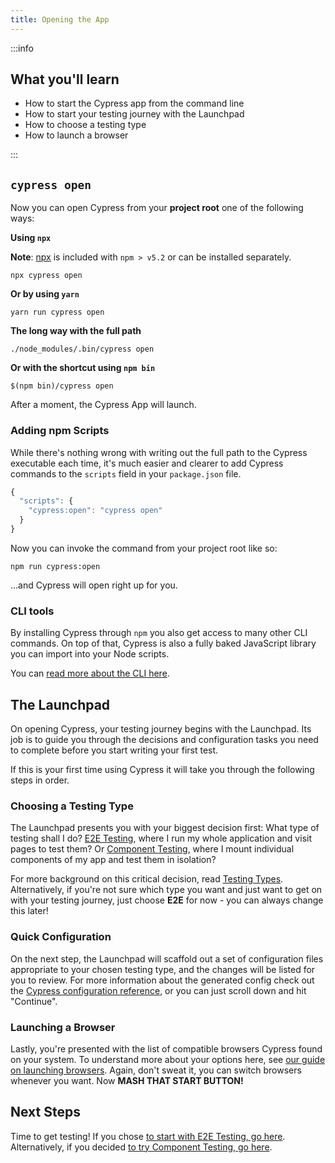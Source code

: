 ```yaml
---
title: Opening the App
---
```


:::info

## <Icon name="graduation-cap"></Icon> What you'll learn

- How to start the Cypress app from the command line
- How to start your testing journey with the Launchpad
- How to choose a testing type
- How to launch a browser

:::

## `cypress open`

Now you can open Cypress from your **project root** one of the following ways:

**Using `npx`**

**Note**: [npx](https://www.npmjs.com/package/npx) is included with `npm > v5.2`
or can be installed separately.

```shell
npx cypress open
```

**Or by using `yarn`**

```shell
yarn run cypress open
```

**The long way with the full path**

```shell
./node_modules/.bin/cypress open
```

**Or with the shortcut using `npm bin`**

```shell
$(npm bin)/cypress open
```

After a moment, the Cypress App will launch.

### Adding npm Scripts

While there's nothing wrong with writing out the full path to the Cypress
executable each time, it's much easier and clearer to add Cypress commands to
the `scripts` field in your `package.json` file.

```javascript
{
  "scripts": {
    "cypress:open": "cypress open"
  }
}
```

Now you can invoke the command from your project root like so:

```shell
npm run cypress:open
```

...and Cypress will open right up for you.

### CLI tools

By installing Cypress through `npm` you also get access to many other CLI
commands. On top of that, Cypress is also a fully baked JavaScript library you
can import into your Node scripts.

You can [read more about the CLI here](/guides/guides/command-line).

## The Launchpad

<DocsImage src="/img/guides/getting-started/opening-the-app/launchpad.png" alt="The Launchpad window"></DocsImage>

On opening Cypress, your testing journey begins with the Launchpad. Its job is
to guide you through the decisions and configuration tasks you need to complete
before you start writing your first test.

If this is your first time using Cypress it will take you through the following
steps in order.

### Choosing a Testing Type

<DocsImage src="/img/guides/getting-started/opening-the-app/choose-testing-type.png" alt="The Launchpad test type selector"></DocsImage>

The Launchpad presents you with your biggest decision first: What type of
testing shall I do?
[E2E Testing](/guides/core-concepts/testing-types#What-is-E2E-Testing), where I
run my whole application and visit pages to test them? Or
[Component Testing](/guides/core-concepts/testing-types#What-is-Component-Testing),
where I mount individual components of my app and test them in isolation?

For more background on this critical decision, read
[Testing Types](/guides/core-concepts/testing-types). Alternatively, if you're
not sure which type you want and just want to get on with your testing journey,
just choose **E2E** for now - you can always change this later!

### Quick Configuration

<DocsImage src="/img/guides/getting-started/opening-the-app/scaffolded-files.png" alt="The Launchpad scaffolded files list"></DocsImage>

On the next step, the Launchpad will scaffold out a set of configuration files
appropriate to your chosen testing type, and the changes will be listed for you
to review. For more information about the generated config check out the
[Cypress configuration reference](/guides/references/configuration), or you can
just scroll down and hit "Continue".

### Launching a Browser

<DocsImage src="/img/guides/getting-started/opening-the-app/select-browser.png" alt="The Launchpad browser selector"></DocsImage>

Lastly, you're presented with the list of compatible browsers Cypress found on
your system. To understand more about your options here, see
[our guide on launching browsers](/guides/guides/launching-browsers). Again,
don't sweat it, you can switch browsers whenever you want. Now <strong>MASH THAT
START BUTTON!</strong>

## Next Steps

Time to get testing! If you chose
[to start with E2E Testing, go here](/guides/end-to-end-testing/writing-your-first-end-to-end-test).
Alternatively, if you decided
[to try Component Testing, go here](/guides/component-testing/writing-your-first-component-test).
